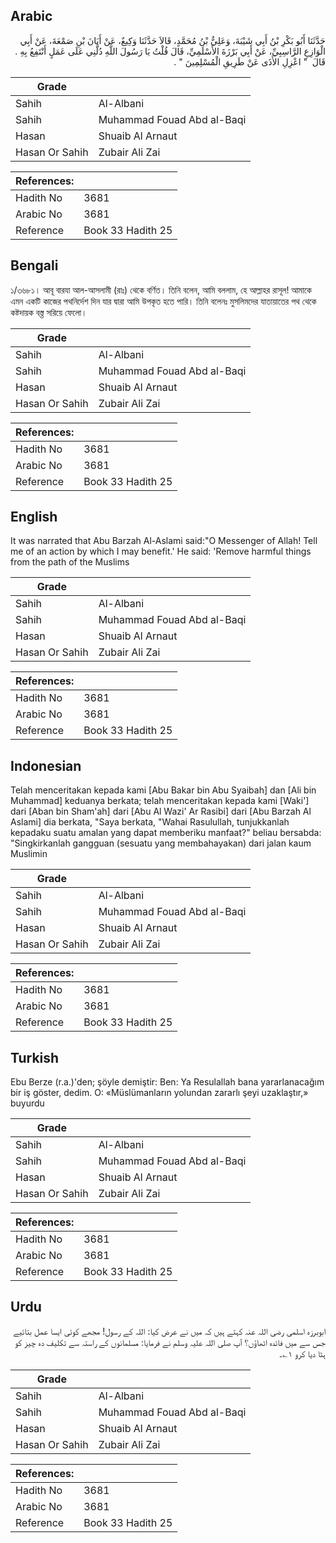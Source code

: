 ## Arabic


<div dir="rtl" lang="ar" style={{fontSize:'larger',backgroundColor:'#f8f9fa',padding:20}}>
حَدَّثَنَا أَبُو بَكْرِ بْنُ أَبِي شَيْبَةَ، وَعَلِيُّ بْنُ مُحَمَّدٍ، قَالاَ حَدَّثَنَا وَكِيعٌ، عَنْ أَبَانَ بْنِ صَمْعَةَ، عَنْ أَبِي الْوَازِعِ الرَّاسِبِيِّ، عَنْ أَبِي بَرْزَةَ الأَسْلَمِيِّ، قَالَ قُلْتُ يَا رَسُولَ اللَّهِ دُلَّنِي عَلَى عَمَلٍ أَنْتَفِعُ بِهِ ‏.‏ قَالَ ‏ "‏ اعْزِلِ الأَذَى عَنْ طَرِيقِ الْمُسْلِمِينَ ‏"‏ ‏.‏
</div>
<div style={{backgroundColor:'#f8f9fa',padding:20, marginBottom: 10}}><table> <thead> <tr> <th>Grade</th> <th></th> </tr> </thead> <tbody> <tr><td>Sahih</td><td>Al-Albani</td></tr><tr><td>Sahih</td><td>Muhammad Fouad Abd al-Baqi</td></tr><tr><td>Hasan</td><td>Shuaib Al Arnaut</td></tr><tr><td>Hasan Or Sahih</td><td>Zubair Ali Zai</td></tr></tbody></table><table> <thead> <tr> <th>References:</th> <th></th> </tr> </thead> <tbody><tr><td>Hadith No</td><td>3681</td></tr><tr><td>Arabic No</td><td>3681</td></tr><tr><td>Reference</td><td>Book 33 Hadith 25</td></tr></tbody></table></div>

## Bengali


<div dir="ltr" lang="bn" style={{fontSize:'larger',backgroundColor:'#f8f9fa',padding:20}}>
১/৩৬৮১। আবূ বারযা আল-আসলামী (রাঃ) থেকে বর্ণিত। তিনি বলেন, আমি বললাম, হে আল্লাহর রাসূল! আমাকে এমন একটি কাজের পথনির্দেশ দিন যার দ্বারা আমি উপকৃত হতে পারি। তিনি বলেনঃ মুসলিমদের যাতায়াতের পথ থেকে কষ্টদায়ক বস্ত্ত সরিয়ে ফেলো।
</div>
<div style={{backgroundColor:'#f8f9fa',padding:20, marginBottom: 10}}><table> <thead> <tr> <th>Grade</th> <th></th> </tr> </thead> <tbody> <tr><td>Sahih</td><td>Al-Albani</td></tr><tr><td>Sahih</td><td>Muhammad Fouad Abd al-Baqi</td></tr><tr><td>Hasan</td><td>Shuaib Al Arnaut</td></tr><tr><td>Hasan Or Sahih</td><td>Zubair Ali Zai</td></tr></tbody></table><table> <thead> <tr> <th>References:</th> <th></th> </tr> </thead> <tbody><tr><td>Hadith No</td><td>3681</td></tr><tr><td>Arabic No</td><td>3681</td></tr><tr><td>Reference</td><td>Book 33 Hadith 25</td></tr></tbody></table></div>

## English


<div dir="ltr" lang="en" style={{fontSize:'larger',backgroundColor:'#f8f9fa',padding:20}}>
It was narrated that Abu Barzah Al-Aslami said:"O Messenger of Allah! Tell me of an action by which I may benefit.' He said: 'Remove harmful things from the path of the Muslims
</div>
<div style={{backgroundColor:'#f8f9fa',padding:20, marginBottom: 10}}><table> <thead> <tr> <th>Grade</th> <th></th> </tr> </thead> <tbody> <tr><td>Sahih</td><td>Al-Albani</td></tr><tr><td>Sahih</td><td>Muhammad Fouad Abd al-Baqi</td></tr><tr><td>Hasan</td><td>Shuaib Al Arnaut</td></tr><tr><td>Hasan Or Sahih</td><td>Zubair Ali Zai</td></tr></tbody></table><table> <thead> <tr> <th>References:</th> <th></th> </tr> </thead> <tbody><tr><td>Hadith No</td><td>3681</td></tr><tr><td>Arabic No</td><td>3681</td></tr><tr><td>Reference</td><td>Book 33 Hadith 25</td></tr></tbody></table></div>

## Indonesian


<div dir="ltr" lang="id" style={{fontSize:'larger',backgroundColor:'#f8f9fa',padding:20}}>
Telah menceritakan kepada kami [Abu Bakar bin Abu Syaibah] dan [Ali bin Muhammad] keduanya berkata; telah menceritakan kepada kami [Waki'] dari [Aban bin Sham'ah] dari [Abu Al Wazi' Ar Rasibi] dari [Abu Barzah Al Aslami] dia berkata, "Saya berkata, "Wahai Rasulullah, tunjukkanlah kepadaku suatu amalan yang dapat memberiku manfaat?" beliau bersabda: "Singkirkanlah gangguan (sesuatu yang membahayakan) dari jalan kaum Muslimin
</div>
<div style={{backgroundColor:'#f8f9fa',padding:20, marginBottom: 10}}><table> <thead> <tr> <th>Grade</th> <th></th> </tr> </thead> <tbody> <tr><td>Sahih</td><td>Al-Albani</td></tr><tr><td>Sahih</td><td>Muhammad Fouad Abd al-Baqi</td></tr><tr><td>Hasan</td><td>Shuaib Al Arnaut</td></tr><tr><td>Hasan Or Sahih</td><td>Zubair Ali Zai</td></tr></tbody></table><table> <thead> <tr> <th>References:</th> <th></th> </tr> </thead> <tbody><tr><td>Hadith No</td><td>3681</td></tr><tr><td>Arabic No</td><td>3681</td></tr><tr><td>Reference</td><td>Book 33 Hadith 25</td></tr></tbody></table></div>

## Turkish


<div dir="ltr" lang="tr" style={{fontSize:'larger',backgroundColor:'#f8f9fa',padding:20}}>
Ebu Berze (r.a.)'den; şöyle demiştir: Ben: Ya Resulallah bana yararlanacağım bir iş göster, dedim. O: «Müslümanların yolundan zararlı şeyi uzaklaştır,» buyurdu
</div>
<div style={{backgroundColor:'#f8f9fa',padding:20, marginBottom: 10}}><table> <thead> <tr> <th>Grade</th> <th></th> </tr> </thead> <tbody> <tr><td>Sahih</td><td>Al-Albani</td></tr><tr><td>Sahih</td><td>Muhammad Fouad Abd al-Baqi</td></tr><tr><td>Hasan</td><td>Shuaib Al Arnaut</td></tr><tr><td>Hasan Or Sahih</td><td>Zubair Ali Zai</td></tr></tbody></table><table> <thead> <tr> <th>References:</th> <th></th> </tr> </thead> <tbody><tr><td>Hadith No</td><td>3681</td></tr><tr><td>Arabic No</td><td>3681</td></tr><tr><td>Reference</td><td>Book 33 Hadith 25</td></tr></tbody></table></div>

## Urdu


<div dir="rtl" lang="ur" style={{fontSize:'larger',backgroundColor:'#f8f9fa',padding:20}}>
ابوبرزہ اسلمی رضی اللہ عنہ کہتے ہیں کہ میں نے عرض کیا: اللہ کے رسول! مجھے کوئی ایسا عمل بتائیے جس سے میں فائدہ اٹھاؤں؟ آپ صلی اللہ علیہ وسلم نے فرمایا: مسلمانوں کے راستہ سے تکلیف دہ چیز کو ہٹا دیا کرو ۱؎۔
</div>
<div style={{backgroundColor:'#f8f9fa',padding:20, marginBottom: 10}}><table> <thead> <tr> <th>Grade</th> <th></th> </tr> </thead> <tbody> <tr><td>Sahih</td><td>Al-Albani</td></tr><tr><td>Sahih</td><td>Muhammad Fouad Abd al-Baqi</td></tr><tr><td>Hasan</td><td>Shuaib Al Arnaut</td></tr><tr><td>Hasan Or Sahih</td><td>Zubair Ali Zai</td></tr></tbody></table><table> <thead> <tr> <th>References:</th> <th></th> </tr> </thead> <tbody><tr><td>Hadith No</td><td>3681</td></tr><tr><td>Arabic No</td><td>3681</td></tr><tr><td>Reference</td><td>Book 33 Hadith 25</td></tr></tbody></table></div>